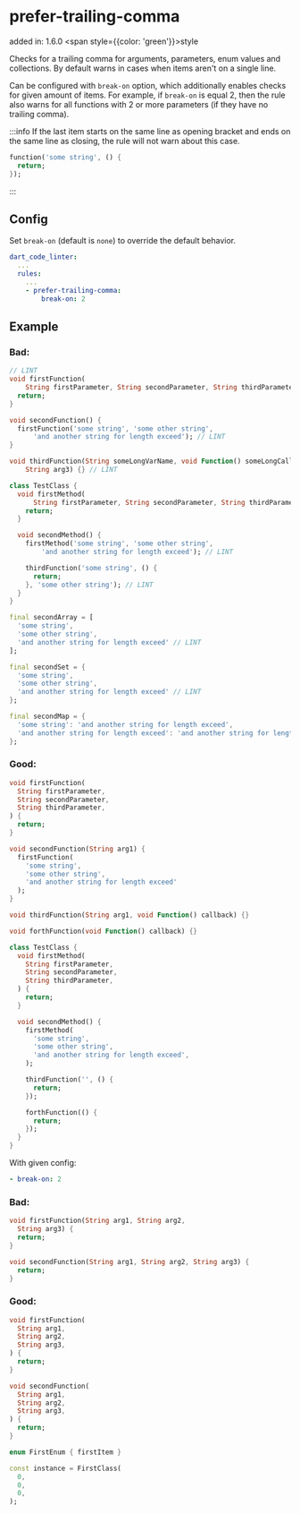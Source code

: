 # prefer-trailing-comma
added in: 1.6.0 <span style={{color: 'green'}}>style</span>

Checks for a trailing comma for arguments, parameters, enum values and collections. By default warns in cases when items aren't on a single line.

Can be configured with `break-on` option, which additionally enables checks for given amount of items. For example, if `break-on` is equal 2, then the rule also warns for all functions with 2 or more parameters (if they have no trailing comma).

:::info
If the last item starts on the same line as opening bracket and ends on the same line as closing, the rule will not warn about this case.

```dart
function('some string', () {
  return;
});
```
:::

## Config
Set `break-on` (default is `none`) to override the default behavior.
```yaml
dart_code_linter:
  ...
  rules:
    ...
    - prefer-trailing-comma:
        break-on: 2
```
## Example
### Bad:
```dart
// LINT
void firstFunction(
    String firstParameter, String secondParameter, String thirdParameter) {
  return;
}

void secondFunction() {
  firstFunction('some string', 'some other string',
      'and another string for length exceed'); // LINT
}

void thirdFunction(String someLongVarName, void Function() someLongCallbackName,
    String arg3) {} // LINT

class TestClass {
  void firstMethod(
      String firstParameter, String secondParameter, String thirdParameter) { // LINT
    return;
  }

  void secondMethod() {
    firstMethod('some string', 'some other string',
        'and another string for length exceed'); // LINT

    thirdFunction('some string', () {
      return;
    }, 'some other string'); // LINT
  }
}

final secondArray = [
  'some string',
  'some other string',
  'and another string for length exceed' // LINT
];

final secondSet = {
  'some string',
  'some other string',
  'and another string for length exceed' // LINT
};

final secondMap = {
  'some string': 'and another string for length exceed',
  'and another string for length exceed': 'and another string for length exceed' // LINT
};
```
### Good:
```dart
void firstFunction(
  String firstParameter,
  String secondParameter,
  String thirdParameter,
) {
  return;
}

void secondFunction(String arg1) {
  firstFunction(
    'some string',
    'some other string',
    'and another string for length exceed'
  );
}

void thirdFunction(String arg1, void Function() callback) {}

void forthFunction(void Function() callback) {}

class TestClass {
  void firstMethod(
    String firstParameter,
    String secondParameter,
    String thirdParameter,
  ) {
    return;
  }

  void secondMethod() {
    firstMethod(
      'some string',
      'some other string',
      'and another string for length exceed',
    );

    thirdFunction('', () {
      return;
    });

    forthFunction(() {
      return;
    });
  }
}
```

With given config:
```yaml
- break-on: 2
```
### Bad:
```dart
void firstFunction(String arg1, String arg2,
  String arg3) {
  return;
}

void secondFunction(String arg1, String arg2, String arg3) {
  return;
}
```
### Good:
```dart
void firstFunction(
  String arg1,
  String arg2,
  String arg3,
) {
  return;
}

void secondFunction(
  String arg1,
  String arg2,
  String arg3,
) {
  return;
}

enum FirstEnum { firstItem }

const instance = FirstClass(
  0,
  0,
  0,
);
```
